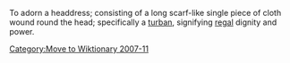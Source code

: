 [[Category:Move to Wiktionary 2007-11]]

To adorn a headdress; consisting of a long scarf-like single piece of cloth wound round the head; specifically a [[turban]], signifying [[regal]] dignity and power.